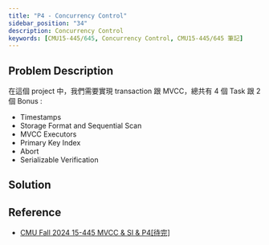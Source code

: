 ```yaml
---
title: "P4 - Concurrency Control"
sidebar_position: "34"
description: Concurrency Control
keywords: [CMU15-445/645, Concurrency Control, CMU15-445/645 筆記]
---
```


<head>
  <title>CMU 15-445/645 Project#4 Concurrency Control</title>
</head>

## Problem Description

在這個 project 中，我們需要實現 transaction 跟 MVCC，總共有 4 個 Task 跟 2 個 Bonus :

- Timestamps
- Storage Format and Sequential Scan
- MVCC Executors
- Primary Key Index
- Abort
- Serializable Verification

## Solution

## Reference

- [CMU Fall 2024 15-445 MVCC & SI & P4[待完]](https://zhuanlan.zhihu.com/p/10666804837)
